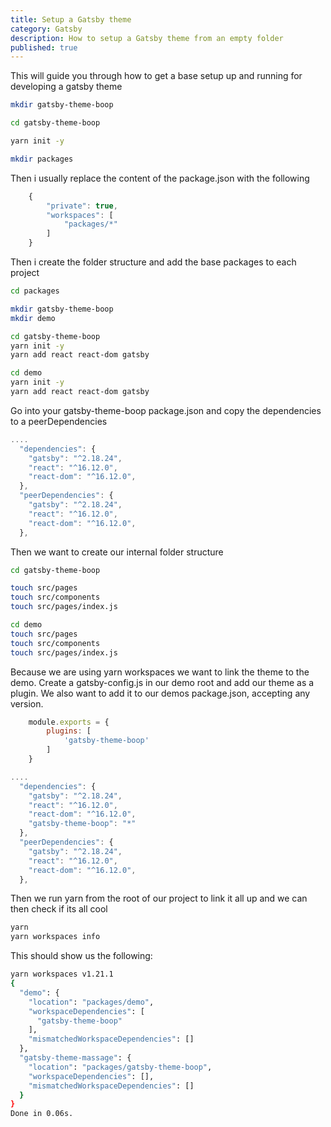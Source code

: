 ```yaml
---
title: Setup a Gatsby theme
category: Gatsby
description: How to setup a Gatsby theme from an empty folder
published: true
---
```


This will guide you through how to get a base setup up and running for developing a gatsby theme

```bash
mkdir gatsby-theme-boop

cd gatsby-theme-boop

yarn init -y

mkdir packages
```
Then i usually replace the content of the package.json with the following 

```js
    {
        "private": true,
        "workspaces": [
            "packages/*"
        ]
    }
```
Then i create the folder structure and add the base packages to each project

```bash
cd packages

mkdir gatsby-theme-boop
mkdir demo

cd gatsby-theme-boop
yarn init -y
yarn add react react-dom gatsby

cd demo
yarn init -y
yarn add react react-dom gatsby
```

Go into your gatsby-theme-boop package.json and copy the dependencies to a peerDependencies

```js
....
  "dependencies": {
    "gatsby": "^2.18.24",
    "react": "^16.12.0",
    "react-dom": "^16.12.0",
  },
  "peerDependencies": {
    "gatsby": "^2.18.24",
    "react": "^16.12.0",
    "react-dom": "^16.12.0",
  },
```
Then we want to create our internal folder structure

```bash
cd gatsby-theme-boop

touch src/pages
touch src/components
touch src/pages/index.js

cd demo
touch src/pages
touch src/components
touch src/pages/index.js
```

Because we are using yarn workspaces we want to link the theme to the demo. Create a gatsby-config.js in our demo root and add our theme as a plugin. We also want to add it to our demos package.json, accepting any version.


```js
    module.exports = {
        plugins: [
            'gatsby-theme-boop'
        ]
    }
```

```js
....
  "dependencies": {
    "gatsby": "^2.18.24",
    "react": "^16.12.0",
    "react-dom": "^16.12.0",
    "gatsby-theme-boop": "*"
  },
  "peerDependencies": {
    "gatsby": "^2.18.24",
    "react": "^16.12.0",
    "react-dom": "^16.12.0",
  },
```
Then we run yarn from the root of our project to link it all up and we can then check if its all cool

```bash
yarn
yarn workspaces info
```
This should show us the following:

```bash
yarn workspaces v1.21.1
{
  "demo": {
    "location": "packages/demo",
    "workspaceDependencies": [
      "gatsby-theme-boop"
    ],
    "mismatchedWorkspaceDependencies": []
  },
  "gatsby-theme-massage": {
    "location": "packages/gatsby-theme-boop",
    "workspaceDependencies": [],
    "mismatchedWorkspaceDependencies": []
  }
}
Done in 0.06s.
```

